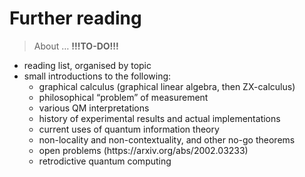 # Further reading {#further-reading}

> About ... **!!!TO-DO!!!**

::: {.todo}
:::

- reading list, organised by topic
- small introductions to the following:
  + graphical calculus (graphical linear algebra, then ZX-calculus)
  + philosophical "problem" of measurement
  + various QM interpretations
  + history of experimental results and actual implementations
  + current uses of quantum information theory
  + non-locality and non-contextuality, and other no-go theorems
  + open problems (https://arxiv.org/abs/2002.03233)
  + retrodictive quantum computing
